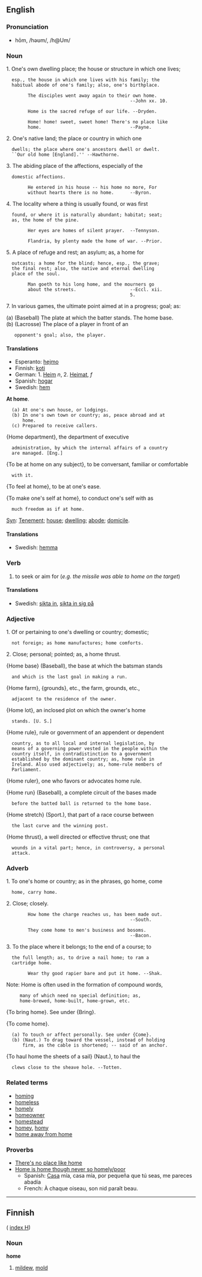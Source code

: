 ==English==
===Pronunciation===
*hōm, /həʊm/, /h@Um/

===Noun===
1. One's own dwelling place; the house or structure in which one lives;
   esp., the house in which one lives with his family; the
   habitual abode of one's family; also, one's birthplace.

         The disciples went away again to their own home.
                                               --John xx. 10.

         Home is the sacred refuge of our life. --Dryden.

         Home! home! sweet, sweet home! There's no place like
         home.                                 --Payne.

2. One's native land; the place or country in which one
   dwells; the place where one's ancestors dwell or dwelt.
   ``Our old home [England].'' --Hawthorne.

3. The abiding place of the affections, especially of the
   domestic affections.

         He entered in his house -- his home no more, For
         without hearts there is no home.      --Byron.

4. The locality where a thing is usually found, or was first
   found, or where it is naturally abundant; habitat; seat;
   as, the home of the pine.

         Her eyes are homes of silent prayer.  --Tennyson.

         Flandria, by plenty made the home of war. --Prior.

5. A place of refuge and rest; an asylum; as, a home for
   outcasts; a home for the blind; hence, esp., the grave;
   the final rest; also, the native and eternal dwelling
   place of the soul.

         Man goeth to his long home, and the mourners go
         about the streets.                    --Eccl. xii.
                                               5.


7. In various games, the ultimate point aimed at in a progress; goal; as:

(a) (Baseball) The plate at which the batter stands. The home base.<br>
(b) (Lacrosse) The place of a player in front of an
    opponent's goal; also, the player.

====Translations====
*Esperanto: [[hejmo]]
*Finnish: [[koti]]
*German: 1. [[Heim]] ''n'', 2. [[Heimat]], ''f''
*Spanish: [[hogar]]
*Swedish: [[hem]]

'''At home'''.
   (a) At one's own house, or lodgings.
   (b) In one's own town or country; as, peace abroad and at
       home.
   (c) Prepared to receive callers.

{Home department}, the department of executive
   administration, by which the internal affairs of a country
   are managed. [Eng.]

{To be at home on any subject}, to be conversant, familiar or comfortable
   with it.

{To feel at home}, to be at one's ease.

{To make one's self at home}, to conduct one's self with as
   much freedom as if at home.

[[Syn]]: [[Tenement]]; [[house]]; [[dwelling]]; [[abode]]; [[domicile]].

====Translations====
*Swedish: [[hemma]]

===Verb===

# to seek or aim for (''e.g. the missile was able to home on the target'')

====Translations====
*Swedish: [[sikta in]], [[sikta in sig på]]

===Adjective===

1. Of or pertaining to one's dwelling or country; domestic;
   not foreign; as home manufactures; home comforts.

2. Close; personal; pointed; as, a home thrust.

{Home base} (Baseball), the base at which the batsman stands
   and which is the last goal in making a run.

{Home farm}, {grounds}, etc., the farm, grounds, etc.,
   adjacent to the residence of the owner.

{Home lot}, an inclosed plot on which the owner's home
   stands. [U. S.]

{Home rule}, rule or government of an appendent or dependent
   country, as to all local and internal legislation, by
   means of a governing power vested in the people within the
   country itself, in contradistinction to a government
   established by the dominant country; as, home rule in
   Ireland. Also used adjectively; as, home-rule members of
   Parliament.

{Home ruler}, one who favors or advocates home rule.

{Home run} (Baseball), a complete circuit of the bases made
   before the batted ball is returned to the home base.

{Home stretch} (Sport.), that part of a race course between
   the last curve and the winning post.

{Home thrust}, a well directed or effective thrust; one that
   wounds in a vital part; hence, in controversy, a personal
   attack.

===Adverb===

1. To one's home or country; as in the phrases, go home, come
   home, carry home.

2. Close; closely.

         How home the charge reaches us, has been made out.
                                               --South.

         They come home to men's business and bosoms.
                                               --Bacon.

3. To the place where it belongs; to the end of a course; to
   the full length; as, to drive a nail home; to ram a
   cartridge home.

         Wear thy good rapier bare and put it home. --Shak.

Note: Home is often used in the formation of compound words,
      many of which need no special definition; as,
      home-brewed, home-built, home-grown, etc.

{To bring home}. See under {Bring}.

{To come home}.
   (a) To touch or affect personally. See under {Come}.
   (b) (Naut.) To drag toward the vessel, instead of holding
       firm, as the cable is shortened; -- said of an anchor.


{To haul home the sheets of a sail} (Naut.), to haul the
   clews close to the sheave hole. --Totten.

===Related terms===
*[[homing]]
*[[homeless]]
*[[homely]]
*[[homeowner]]
*[[homestead]]
*[[homey]], [[homy]]
*[[home away from home]]

===Proverbs===
*[[There's no place like home]] 
*[[Home is home though never so homely/poor]] 
**Spanish: [[Casa]] mía, casa mía, por pequeña que tú seas, me pareces abadía
**French: À chaque oiseau, son nid paraît beau.

--------

==Finnish==
( [[Wiktionary:Finnish_index_h|index H]])

===Noun===
'''home'''

#[[mildew]], [[mold]]